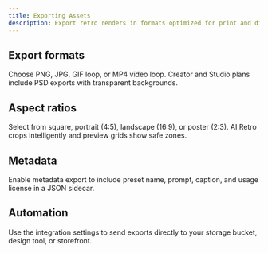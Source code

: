 ```yaml
---
title: Exporting Assets
description: Export retro renders in formats optimized for print and digital campaigns.
---
```


## Export formats

Choose PNG, JPG, GIF loop, or MP4 video loop. Creator and Studio plans include PSD exports with transparent backgrounds.

## Aspect ratios

Select from square, portrait (4:5), landscape (16:9), or poster (2:3). AI Retro crops intelligently and preview grids show safe zones.

## Metadata

Enable metadata export to include preset name, prompt, caption, and usage license in a JSON sidecar.

## Automation

Use the integration settings to send exports directly to your storage bucket, design tool, or storefront.

